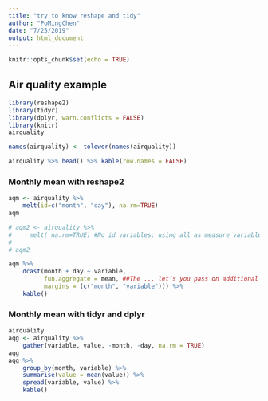 ```yaml
---
title: "try to know reshape and tidy"
author: "PoMingChen"
date: "7/25/2019"
output: html_document
---
```


```r
knitr::opts_chunk$set(echo = TRUE)
```

## Air quality example

```r
library(reshape2)
library(tidyr)
library(dplyr, warn.conflicts = FALSE)
library(knitr)
airquality
```

```r
names(airquality) <- tolower(names(airquality))

airquality %>% head() %>% kable(row.names = FALSE)
```

### Monthly mean with reshape2
```r
aqm <- airquality %>% 
    melt(id=c("month", "day"), na.rm=TRUE)
aqm

# aqm2 <- airquality %>% 
#     melt( na.rm=TRUE) #No id variables; using all as measure variables. the month and the day are all included.
# 
# aqm2

aqm %>% 
    dcast(month + day ~ variable, 
          fun.aggregate = mean, ##The ... let’s you pass on additional arguments to your fun.aggregate function, here mean.
          margins = (c("month", "variable"))) %>%
    kable()
```

### Monthly mean with tidyr and dplyr
```r
airquality
aqg <- airquality %>% 
    gather(variable, value, -month, -day, na.rm = TRUE) 
aqg
aqg %>% 
    group_by(month, variable) %>%
    summarise(value = mean(value)) %>%
    spread(variable, value) %>%
    kable()
```

